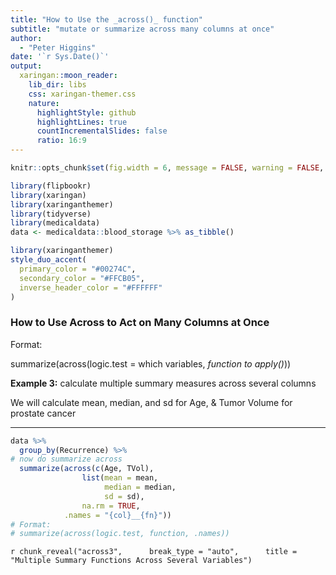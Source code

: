 ```yaml
---
title: "How to Use the _across()_ function"
subtitle: "mutate or summarize across many columns at once"  
author: 
  - "Peter Higgins"
date: '`r Sys.Date()`'
output:
  xaringan::moon_reader:
    lib_dir: libs
    css: xaringan-themer.css
    nature:
      highlightStyle: github
      highlightLines: true
      countIncrementalSlides: false
      ratio: 16:9
---
```


```r
knitr::opts_chunk$set(fig.width = 6, message = FALSE, warning = FALSE, comment = "", cache = FALSE, fig.retina = 3)

library(flipbookr)
library(xaringan)
library(xaringanthemer)
library(tidyverse)
library(medicaldata)
data <- medicaldata::blood_storage %>% as_tibble()
```

```r
library(xaringanthemer)
style_duo_accent(
  primary_color = "#00274C",
  secondary_color = "#FFCB05",
  inverse_header_color = "#FFFFFF"
)
```

### How to Use Across to Act on Many Columns at Once


Format: <br>

summarize(across(logic.test = which variables, _function to apply()_))

**Example 3:** calculate multiple summary measures across several columns

We will calculate mean, median, and sd for Age, & Tumor Volume for prostate cancer

---

```r
data %>%
  group_by(Recurrence) %>% 
# now do summarize across
  summarize(across(c(Age, TVol), 
                list(mean = mean, 
                     median = median,
                     sd = sd), 
                na.rm = TRUE,
            .names = "{col}__{fn}")) 
# Format:
# summarize(across(logic.test, function, .names))

```

`r chunk_reveal("across3", 
    break_type = "auto", 
    title = "Multiple Summary Functions Across Several Variables")`

